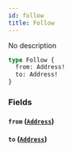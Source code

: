 ```yaml
---
id: follow
title: Follow
---
```



No description

```graphql
type Follow {
  from: Address!
  to: Address!
}
```


### Fields

#### `from` ([`Address`](/reference/objects/address))




#### `to` ([`Address`](/reference/objects/address))






